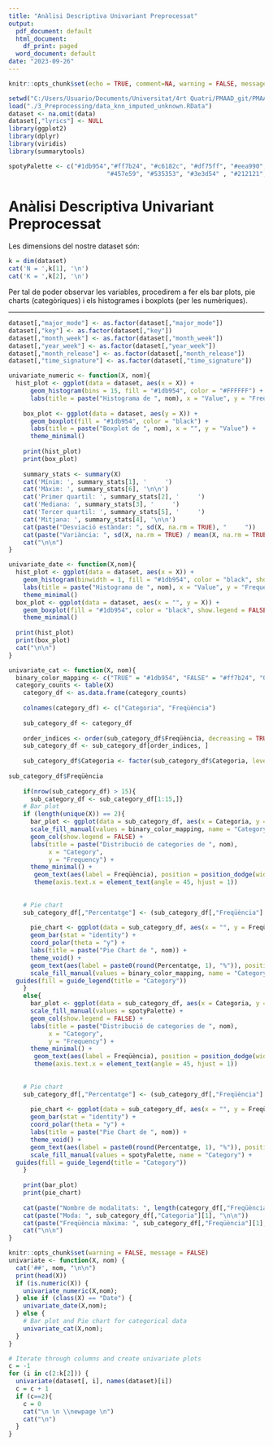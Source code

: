 ```yaml
---
title: "Anàlisi Descriptiva Univariant Preprocessat"
output:
  pdf_document: default
  html_document:
    df_print: paged
  word_document: default
date: "2023-09-26"
---
```


```r
knitr::opts_chunk$set(echo = TRUE, comment=NA, warning = FALSE, message = FALSE)

setwd("C:/Users/Usuario/Documents/Universitat/4rt Quatri/PMAAD_git/PMAAD_GIA")
load("./3_Preprocessing/data_knn_imputed_unknown.RData")
dataset <- na.omit(data)
dataset[,"lyrics"] <- NULL
library(ggplot2)
library(dplyr)
library(viridis)
library(summarytools)

spotyPalette <- c("#1db954","#ff7b24", "#c6182c", "#df75ff", "#eea990", "#98EEB7", "#e1ece3", "#cdf564", "#1ed760", "#4b917d","#2d6d62",
                           "#457e59", "#535353", "#3e3d54" , "#212121", "#121212")

```

# Anàlisi Descriptiva Univariant Preprocessat

Les dimensions del nostre dataset són:
```r
k = dim(dataset)
cat('N = ',k[1], '\n')
cat('K = ',k[2], '\n')

```

Per tal de poder observar les variables, procedirem a fer els bar plots, pie charts (categòriques) i els histogrames i boxplots (per les numèriques).

----------------------------------------------------------------------
```r
dataset[,"major_mode"] <- as.factor(dataset[,"major_mode"])
dataset[,"key"] <- as.factor(dataset[,"key"])
dataset[,"month_week"] <- as.factor(dataset[,"month_week"])
dataset[,"year_week"] <- as.factor(dataset[,"year_week"])
dataset[,"month_release"] <- as.factor(dataset[,"month_release"])
dataset[,"time_signature"] <- as.factor(dataset[,"time_signature"])

univariate_numeric <- function(X, nom){
  hist_plot <- ggplot(data = dataset, aes(x = X)) +
      geom_histogram(bins = 15, fill = "#1db954", color = "#FFFFFF") +
      labs(title = paste("Histograma de ", nom), x = "Value", y = "Frequency") 
    
    box_plot <- ggplot(data = dataset, aes(y = X)) +
      geom_boxplot(fill = "#1db954", color = "black") +
      labs(title = paste("Boxplot de ", nom), x = "", y = "Value") +
      theme_minimal()
    
    print(hist_plot)
    print(box_plot)
    
    summary_stats <- summary(X)
    cat('Mínim: ', summary_stats[1], '     ')
    cat('Màxim: ', summary_stats[6], '\n\n')
    cat('Primer quartil: ', summary_stats[2], '     ')
    cat('Mediana: ', summary_stats[3], '     ')
    cat('Tercer quartil: ', summary_stats[5], '     ')
    cat('Mitjana: ', summary_stats[4], '\n\n')
    cat(paste("Desviació estàndar: ", sd(X, na.rm = TRUE), "     "))
    cat(paste("Variància: ", sd(X, na.rm = TRUE) / mean(X, na.rm = TRUE), "\n\n"))
    cat("\n\n")
}

univariate_date <- function(X,nom){
  hist_plot <- ggplot(data = dataset, aes(x = X)) +
    geom_histogram(binwidth = 1, fill = "#1db954", color = "black", show.legend = FALSE) +
    labs(title = paste("Histograma de ", nom), x = "Value", y = "Frequency") +
    theme_minimal()
  box_plot <- ggplot(data = dataset, aes(x = "", y = X)) +
    geom_boxplot(fill = "#1db954", color = "black", show.legend = FALSE) +      labs(title = paste("Boxplot de ", nom), x = "", y = "Value") +
    theme_minimal()
    
  print(hist_plot)
  print(box_plot)
  cat("\n\n")
}

univariate_cat <- function(X, nom){
  binary_color_mapping <- c("TRUE" = "#1db954", "FALSE" = "#ff7b24", "0" = "#1db954", "1" = "#ff7b24", "True" = "#1db954" , "False" = "#ff7b24" )
  category_counts <- table(X)
    category_df <- as.data.frame(category_counts)
    
    colnames(category_df) <- c("Categoria", "Freqüència")
    
    sub_category_df <- category_df
    
    order_indices <- order(sub_category_df$Freqüència, decreasing = TRUE)
    sub_category_df <- sub_category_df[order_indices, ]
    
    sub_category_df$Categoria <- factor(sub_category_df$Categoria, levels = sub_category_df$Categoria[order(sub_category_df$Freqüència, decreasing = TRUE)])
      
sub_category_df$Freqüència
    
    if(nrow(sub_category_df) > 15){
      sub_category_df <- sub_category_df[1:15,]}
    # Bar plot
    if (length(unique(X)) == 2){
      bar_plot <- ggplot(data = sub_category_df, aes(x = Categoria, y = Freqüència, fill = Categoria)) +
      scale_fill_manual(values = binary_color_mapping, name = "Category") +
      geom_col(show.legend = FALSE) +
      labs(title = paste("Distribució de categories de ", nom),
           x = "Category",
           y = "Frequency") +
      theme_minimal() +
       geom_text(aes(label = Freqüència), position = position_dodge(width = 1), vjust = -0.5) +
       theme(axis.text.x = element_text(angle = 45, hjust = 1))
      
    
    # Pie chart
    sub_category_df[,"Percentatge"] <- (sub_category_df[,"Freqüència"] / sum(sub_category_df[,"Freqüència"])) * 100
    
      pie_chart <- ggplot(data = sub_category_df, aes(x = "", y = Freqüència, fill = Categoria)) +
      geom_bar(stat = "identity") +
      coord_polar(theta = "y") +
      labs(title = paste("Pie Chart de ", nom)) +
      theme_void() +
      geom_text(aes(label = paste0(round(Percentatge, 1), "%")), position = position_stack(vjust = 0.5)) +
      scale_fill_manual(values = binary_color_mapping, name = "Category") +
  guides(fill = guide_legend(title = "Category"))
    }
    else{
      bar_plot <- ggplot(data = sub_category_df, aes(x = Categoria, y = Freqüència, fill = Categoria)) +
      scale_fill_manual(values = spotyPalette) +
      geom_col(show.legend = FALSE) +
      labs(title = paste("Distribució de categories de ", nom),
           x = "Category",
           y = "Frequency") +
      theme_minimal() +
       geom_text(aes(label = Freqüència), position = position_dodge(width = 1), vjust = -0.5) +
       theme(axis.text.x = element_text(angle = 45, hjust = 1))
      
    
    # Pie chart
    sub_category_df[,"Percentatge"] <- (sub_category_df[,"Freqüència"] / sum(sub_category_df[,"Freqüència"])) * 100
    
      pie_chart <- ggplot(data = sub_category_df, aes(x = "", y = Freqüència, fill = Categoria)) +
      geom_bar(stat = "identity") +
      coord_polar(theta = "y") +
      labs(title = paste("Pie Chart de ", nom)) +
      theme_void() +
      geom_text(aes(label = paste0(round(Percentatge, 1), "%")), position = position_stack(vjust = 0.5)) +
      scale_fill_manual(values = spotyPalette, name = "Category") +
  guides(fill = guide_legend(title = "Category"))
    }
    
    print(bar_plot)
    print(pie_chart)
    
    cat(paste("Nombre de modalitats: ", length(category_df[,"Freqüència"]), '\n\n'))
    cat(paste("Moda: ", sub_category_df[,"Categoria"][1], "\n\n"))
    cat(paste("Freqüència màxima: ", sub_category_df[,"Freqüència"][1], "\n\n"))
    cat("\n\n")
}

```


```r
knitr::opts_chunk$set(warning = FALSE, message = FALSE) 
univariate <- function(X, nom) {
  cat('##', nom, "\n\n")
  print(head(X))
  if (is.numeric(X)) {
    univariate_numeric(X,nom);
  } else if (class(X) == "Date") {
    univariate_date(X,nom);
  } else {
    # Bar plot and Pie chart for categorical data
    univariate_cat(X,nom);
  }
}

# Iterate through columns and create univariate plots
c = -1
for (i in c(2:k[2])) {
  univariate(dataset[, i], names(dataset)[i])
  c = c + 1
  if (c==2){
    c = 0
    cat("\n \n \\newpage \n")
    cat("\n")
  }
}
```

